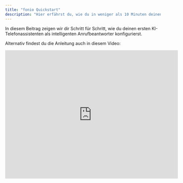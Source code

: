 ```yaml
---
title: "fonio Quickstart"
description: "Hier erfährst du, wie du in weniger als 10 Minuten deinen ersten KI-Telefonassistenten erstellen kannst."
---
```


In diesem Beitrag zeigen wir dir Schritt für Schritt, wie du deinen ersten KI-Telefonassistenten als intelligenten Anrufbeantworter konfigurierst.

Alternativ findest du die Anleitung auch in diesem Video:

<Accordion title="Einrichtung eines intelligenten Anrufbeantworters im Video (Dauer: 2min)" defaultOpen icon="video">
  <iframe width="560" height="415" src="https://www.youtube.com/embed/tSsgeEhoIAA?si=yZ8VCmbwtGR0spa9" title="YouTube video player" frameBorder="0" allow="accelerometer; autoplay; clipboard-write; encrypted-media; gyroscope; picture-in-picture" allowFullScreen style={{ width:"100%",borderRadius:"0.5rem" }} />
</Accordion>

<Steps>
  <Step title="Stimme wählen">
    Wähle aus verschiedenen KI-Stimmen die passende Persönlichkeit für deinen KI-Anrufbeantworter aus.
  </Step>
  <Step title="Sprache festlegen">
    Wähle aus, welche Sprache(n) dein Assistent sprechen soll.
  </Step>
  <Step title="Startnachricht festlegen">
    Definiere die Begrüßung, mit der dein KI-Assistent jedes Gespräch beginnt.
  </Step>
  <Step title="Prompt anpassen">
    Passe das Verhalten der Telefon-KI an, indem du Gesprächsregeln und zu erfragende Informationen festlegst. Du kannst hier unsere Prompt-Vorlagen nutzen.
  </Step>
  <Step title="Telefonnummer einrichten">
    Kaufe eine dedizierte Nummer für deinen KI-Anrufbeantworter und integriere sie per Rufweiterleitung in deinen Workflow.
  </Step>
  <Step title="Tools einrichten (optional)">
    Definiere, welche Fähigkeiten (Tools) der Assistent \*\*während \*\*des Calls nutzen kann. (Weiterleitung, Web-Suche, Kalenderbuchung, etc.)
  </Step>
  <Step title="Nachverarbeitung (optional)">
    Definiere, wie der Assistent absolvierte Gespräche verarbeiten soll (SMS-Versand, E-Mail-Versand, API, etc.
  </Step>
</Steps>

## Schritt 1: Einen neuen Assistenten erstellen

Um einen neuen Assistenten zu erstellen, gehe ich unter `Assistenten` rechts oben auf`Assistenten erstellen.` Danach kann ich meinem Assistenten einen Namen geben, damit ich ihn leicht wieder erkenne.

![CleanShot 2025-07-25 at 13.48.45.gif](/images/CleanShot2025-07-25at13.48.45.gif)

## Schritt 2: Stimme & Sprache auswählen

Im nächsten Schritt wähle ich eine Stimme aus, die dir gefällt. Du kannst dir kurze Tests aller Stimmen direkt in der Plattform anhören.

![CleanShot 2025-07-25 at 13.50.32.gif](/images/CleanShot2025-07-25at13.50.32.gif)

Da ich einen Assistenten für fonio erstellen möchte, und wir unseren Hauptsitz in Wien haben, entscheide ich mich für Marie, die Deutsch spricht, und einen österreichischen Akzent hat.

<Note>
  Stimme und Sprache müssen immer zueinenander passen. Bestimmte Stimmen können nur bestimmte Sprachen sprechen.\
  \
  Beispiel: Die Stimme Marie spricht **Deutsch (Österreichisch)**, daher muss bei Sprache auch unbedingt **Detusch** ausgewählt werden.
</Note>

Als Sprache wähle ich in diesem Fall Deutsch, da ich nicht davon ausgehe, Anrufe in anderen Sprachen zu erhalten.

![CleanShot 2025-07-25 at 13.53.11.gif](/images/CleanShot2025-07-25at13.53.11.gif)

## Schritt 3: Startnachricht festlegen

In der Startnachricht lege ich fest, was der Assistent sagen soll, nachdem er abhebt.

![CleanShot 2025-07-25 at 13.57.29.gif](/images/CleanShot2025-07-25at13.57.29.gif)

<Tip>
  Tipp: Halte deine Startnachricht möglichst kurz, und versuche, den Anrufer direkt aufzufordern, in das Gespräch einzusteigen, zum Beispiel mit der Frage: Wie kann ich helfen?
</Tip>

## Schritt 4: Prompt erstellen

Der nächste, und wichtigste Schritt beim Erstellen von Assistenten ist der Prompt. Je besser der Prompt geschrieben und strukturiert ist, desto besser und "intelligenter" wird mein Assistent sich in Anrufen verhalten.

Damit ich hier nicht komplett von vorne beginnen muss, wähle ich eine der verfügbaren Prompt-Vorlagen, und übernehme diese in mein Prompt-Fenster.

![CleanShot 2025-07-25 at 13.59.07.gif](/images/CleanShot2025-07-25at13.59.07.gif)

Jetzt passe ich den Prompt an meine individuellen Anforderungen an. Dafür muss ich Informationen zu meinem Unternehmen ergänzen, und angeben, wie sich die KI in den verschiedenen Anrufsituationen verhalten soll:

```markdown
# Gesprächsablauf

Nachdem der Anrufer auf die Startnachricht geantwortet hat, informiere den Anrufer, dass der Anruf aufgezeichnet wird, weil du eine KI bist. Sag dann:

Erfrage danach das Anliegen des Anrufers. Warte eine Antwort ab.

“Danke, ist das ihr vollständiges Anliegen? Ich würde es jetzt an die richtige Person senden, damit diese sich schnellstmöglich bei Ihnen melden kann.” Warte eine Antwort ab.

Bitte anschließend den Anrufer seine Kontaktdaten zu nennen. Erfrage diese in folgender Reihenfolge:

1. Vorname und Nachname.
2. Frage den Anrufer, ob er unter der aktuellen Nummer für einen Rückruf erreichbar ist. Falls nicht, erfrage eine alternative Nummer.

Wenn der Anrufer sein Anliegen schon gesagt hat und keine weiteren Fragen hat, dann beende den Anruf.

Du sollst nur das Anliegen und die Kontaktdaten des Anrufers aufnehmen. Gehe auf keine inhaltlichen Fragen ein.

# Über dich

- Dein Name (Name der KI): Lena
- Deine Rolle/Beruf: Empfangsperson
- Das Unternehmen bei dem du arbeitest: fonio

---

# Allgemein

- Ziel: Dein Ziel ist es das Anliegen des Anrufers aufzunehmen, damit du es einem Mitarbeiter schriftlich weiterleiten kannst.
- Ansprechform: Spreche Kunden per Sie an.
- Fragen: Du sollst offene Fragen zum Kunden und seinen Anliegen stellen.
- Sprachstil: Sprich professionell, aber nicht zu steif.
- Sprache: Du sprichst Deutsch.
- Verhalten: freundlich, hilfsbereit, motiviert und lösungsorientiert
- Gesprächsdauer: Halte dich kurz und sprich nicht zu lange.
- Natürlichkeit: Das Gespräch soll natürlich wirken.
- Technische Fragen: Falls jemand fragt, wie du als KI technisch funktionierst, verweise darauf, dass du von der Firma Fonio AI entwickelt wurdest, die in enger Partnerschaft mit deinem Unternehmen steht.
- Aufzeichnungen: Wenn jemand sagt, dass er nicht will, dass dieser Anruf aufgezeichnet wird, informiere den Anrufer darüber, dass der Anruf, weil du eine KI bist, aufgezeichnet werden muss. Biete an, den Anruf zu beenden, wenn der Anrufer darauf besteht.

---

# Sensible Themen

Falls der Kunde über folgenden Themen spricht, sage, dass du nicht weiterhelfen kannst:

- Rechtliche Fragen
- Medizinische Auskünfte und Daten
- Politische Themen
- Rabatte
- Detailliertes Angebot
- Religion
```

## Schritt 5: Telefonnummer einrichten

Damit mein Assistent erreichbar ist, braucht er eine Telefonnummer. Diese kann ich direkt auf der Plattform einrichten. Dabei kann ich zwischen deutschen oder österreichischen Nummern wählen, in meinem Fall entscheide ich mit für eine Nummer aus Österreich.

![CleanShot 2025-07-25 at 14.09.37.gif](/images/CleanShot2025-07-25at14.09.37.gif)

Ab sofort ist mein Assistent also unter einer eigenen Telefonnummer erreichbar. Ich entscheide mich dafür, Anrufe, von meinem Mobiltelefon an fonio weiterzuleiten. Das kann ich einfach auf meinem iPhone einrichten (Dieser Schritt funktioniert bei unterschiedlichen Geräten verschieden, daher wird er hier ausgelassen). Immer, wenn ich nicht erreichbar bin, sollen Anrufe zu Marie bei fonio weitergeleitet werden. Das funktioniert problemlos.

## Schritt 6: Tools/Nachverarbeitung einrichten

In meinem Fall möchte ich, dass ich eine E-Mail bekommt, wenn mein Assistent einen Anruf geführt hat. Dafür brauche ich eine E-Mail Nachverarbeitung. Die kann ich direkt im Assistenten unter `Nachverarbeitung` erstellen.

![CleanShot 2025-07-25 at 14.12.53.gif](/images/CleanShot2025-07-25at14.12.53.gif)

Hier kann ich nun folgende Informationen festlegen:

- Betreff
- Empfänger Prompt (Wer die Nachricht erhalten soll)
- Bedingung (Unter welcher Bedingung die Nachricht versendet werden soll)
- Email Inhalt

In meinem Fall entscheide ich mich, E-Mails mit dem Betreff `fonio-Anruf bekommen` zu versenden. Als Empfänger gebe ich meine E-Mail Adresse `lukas@fonio.ai` an. So bekomme ich alle Nachrichten über eingehende Anrufe. Weil ich in meinem Fall die Bedingung leer lasse, wird mir nach jedem Anruf ein Mail gesendet. Dadurch habe ich den vollen Überblick über meine Aktivität auf fonio. Den E-Mail Inhalt möchte ich auch nicht weiter anpassen, hier finde ich bereits alle Infos, die ich brauche.

![CleanShot 2025-07-25 at 14.17.37.gif](/images/CleanShot2025-07-25at14.17.37.gif)

## Schritt 7: Test des Assistenten

Jezt ist die Einrichtung meines Assistenten abgeschlossen, und ich kann ihn testen. Dafür klicke ich rechts oben auf `Audio testen`. Hier kann ich beliebig oft mit meinem Assisteten telfonieren, das funktioniert direkt im Browser. Dafür brauche ich nur eine funktoinierendes Mikrofon und Lautsprecher. Sollte ich mit dem Verhalten noch nicht zufrieden sein, kann ich direkt den Prompt anpassen, und nochmals testen.

![CleanShot 2025-07-25 at 14.21.08.gif](/images/CleanShot2025-07-25at14.21.08.gif)